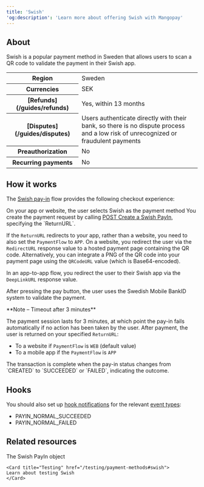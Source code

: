 ```yaml
---
title: 'Swish'  
'og:description': 'Learn more about offering Swish with Mangopay'  
---
```


## About

Swish is a popular payment method in Sweden that allows users to scan a QR code to validate the payment in their Swish app. 

<table>
    <tbody>
        <tr>
            <th class="header">Region</th>
            <td class="table-content">
                Sweden
            </td>
            </tr>
        <tr>
            <th class="header">Currencies</th>
            <td class="table-content">
                SEK
            </td>
            </tr>
        <tr>
            <th class="header">[Refunds](/guides/refunds)</th>
            <td class="table-content">
                Yes, within 13 months
            </td>
            </tr>
        <tr>
            <th class="header">[Disputes](/guides/disputes)</th>
            <td class="table-content">
                Users authenticate directly with their bank, so there is no dispute process and a low risk of unrecognized or fraudulent payments
            </td>
            </tr>
        <tr>
            <th class="header">Preauthorization</th>
            <td class="table-content">
                No
            </td>
            </tr>
        <tr>
            <th class="header">Recurring&nbsp;payments</th>
            <td class="table-content">
                No
            </td>
            </tr>
    </tbody>
</table>

## How it works
The <a href="/api-reference/swish/swish-payin-object">Swish pay-in</a> flow provides the following checkout experience: 

<Steps>
<Step title="User chooses payment method">
On your app or website, the user selects Swish as the payment method
</Step>
<Step title="Payment initiation">
You create the payment request by calling <a href="/api-reference/swish/create-swish-payin">POST Create a Swish PayIn</a>, specifying the `ReturnURL`.

If the `ReturnURL` redirects to your app, rather than a website, you need to also set the `PaymentFlow` to `APP`.
</Step>
<Step title="Redirection">
On a website, you redirect the user via the `RedirectURL` response value to a hosted payment page containing the QR code. Alternatively, you can integrate a PNG of the QR code into your payment page using the `QRCodeURL` value (which is Base64-encoded).

In an app-to-app flow, you redirect the user to their Swish app via the `DeepLinkURL` response value. 

After pressing the pay button, the user uses the Swedish Mobile BankID system to validate the payment.

<Note>  
**Note – Timeout after 3 minutes**

The payment session lasts for 3 minutes, at which point the pay-in fails automatically if no action has been taken by the user.
</Note>
</Step>
<Step title="Return">
After payment, the user is returned on your specified `ReturnURL`:
- To a website if `PaymentFlow` is `WEB` (default value)
- To a mobile app if the `PaymentFlow` is `APP`
</Step>
<Step title="Outcome">
The transaction is complete when the pay-in status changes from `CREATED` to `SUCCEEDED` or `FAILED`, indicating the outcome. 
</Step>
</Steps>

## Hooks

You should also set up <a href="/webhooks">hook notifications</a> for the relevant <a href="/webhooks/event-types">event types</a>:

- PAYIN_NORMAL_SUCCEEDED  
- PAYIN_NORMAL_FAILED  

## Related resources  

<CardGroup col={2}> 
    <Card title="Endpoint" href="/api-reference/swish/swish-payin-object">
    The Swish PayIn object
    </Card>  

    <Card title="Testing" href="/testing/payment-methods#swish">
    Learn about testing Swish
    </Card>
</CardGroup>
